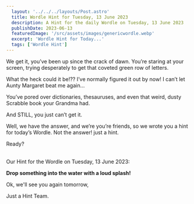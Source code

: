 ```yaml
---
  layout: '../../../layouts/Post.astro'
  title: Wordle Hint for Tuesday, 13 June 2023
  description: A Hint for the daily Wordle on Tuesday, 13 June 2023
  publishDate: 2023-06-13
  featuredImage: '/src/assets/images/genericwordle.webp'
  excerpt: 'Wordle Hint for Today...'
  tags: ['Wordle Hint']
---
```


  We get it, you’ve been up since the crack of dawn. You’re staring at your screen, trying desperately to get that coveted green row of letters. 

  What the heck could it be!??
  I’ve normally figured it out by now!
  I can’t let Aunty Margaret beat me again… 

  You’ve pored over dictionaries, thesauruses, and even that weird, dusty Scrabble book your Grandma had.

  And STILL, you just can’t get it. 

  Well, we have the answer, and we’re you’re friends, so we wrote you a hint for today’s Wordle.
  Not the answer! just a hint. 

  Ready?<br /><br />

  Our Hint for the Wordle on Tuesday, 13 June 2023:

  **Drop something into the water with a loud splash!**

  Ok, we'll see you again tomorrow, 

  Just a Hint Team.
  